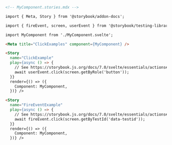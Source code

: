 ```md
<!-- MyComponent.stories.mdx -->

import { Meta, Story } from '@storybook/addon-docs';

import { fireEvent, screen, userEvent } from '@storybook/testing-library';

import MyComponent from './MyComponent.svelte';

<Meta title="ClickExamples" component={MyComponent} />

<Story 
  name="ClickExample" 
  play={async () => {
    // See https://storybook.js.org/docs/7.0/svelte/essentials/actions#automatically-matching-args to learn how to setup logging in the Actions panel
    await userEvent.click(screen.getByRole('button'));
  }}
  render={() => ({
    Component: MyComponent,
  })} />

<Story 
  name="FireEventExample" 
  play={async () => {
    // See https://storybook.js.org/docs/7.0/svelte/essentials/actions#automatically-matching-args to learn how to setup logging in the Actions panel
    await fireEvent.click(screen.getByTestId('data-testid'));
  }}
  render={() => ({
    Component: MyComponent,
  })} />
```